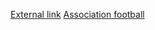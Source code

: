 {{template category|topic=[[足球|足球]]|type=external link}}

[[Category:足球模板|External link]]
[[Category:體育外部資源模板|Association football]]